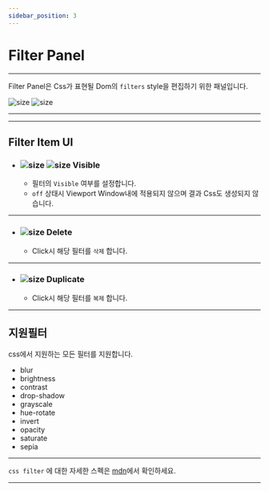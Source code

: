 ```yaml
---
sidebar_position: 3
---
```





# Filter Panel

<hr/>

Filter Panel은 Css가 표현될 Dom의 ```filters``` style을 편집하기 위한 패널입니다.

![size](./img/filter/ui_filter_empty.png)
![size](./img/filter/ui_filter.png)

<hr/>

<TOCInline toc={toc}/>

<hr/>


## Filter Item UI
- ### ![size](./img/filter/ui_filter_on.png) ![size](./img/filter/ui_filter_off.png) Visible
	- 필터의 ```Visible``` 여부를 설정합니다.
	- ```off``` 상태시 Viewport Window내에 적용되지 않으며 결과 Css도 생성되지 않습니다.



<hr/>

- ### ![size](./img/filter/ui_filter_trash.png) Delete
	- Click시 해당 필터를 ```삭제``` 합니다.



<hr/>

- ### ![size](./img/filter/ui_filter_duplicate.png) Duplicate
	- Click시 해당 필터를 ```복제``` 합니다.



<hr/>

## 지원필터
css에서 지원하는 모든 필터를 지원합니다.

 - blur
 - brightness
 - contrast
 - drop-shadow
 - grayscale
 - hue-rotate
 - invert
 - opacity
 - saturate
 - sepia

<hr/>

```css filter``` 에 대한 자세한 스펙은 [mdn](https://developer.mozilla.org/ko/docs/Web/CSS/filter)에서 확인하세요.

<hr/>
